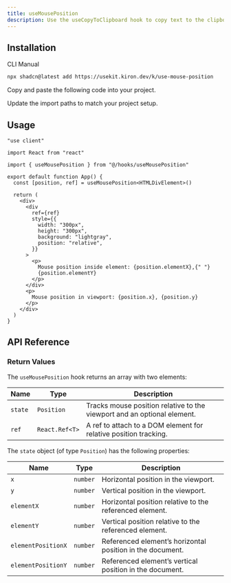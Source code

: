 ```yaml
---
title: useMousePosition
description: Use the useCopyToClipboard hook to copy text to the clipboard and track whether the copy action was successful, with an optional delay to reset the copied state.
---
```


<ComponentPreview name="use-mouse-position-demo" />

## Installation

<Tabs defaultValue="cli">

<TabsList>
  <TabsTrigger value="cli">CLI</TabsTrigger>
  <TabsTrigger value="manual">Manual</TabsTrigger>
</TabsList>

<TabsContent value="cli">

```bash
npx shadcn@latest add https://usekit.kiron.dev/k/use-mouse-position
```

</TabsContent>

<TabsContent value="manual">

<Steps>

<Step>Copy and paste the following code into your project.</Step>

<ComponentSource name="use-mouse-position" />

<Step>Update the import paths to match your project setup.</Step>

</Steps>

</TabsContent>

</Tabs>

## Usage

```tsx {5, 8, 13, 22-23, 27}
"use client"

import React from "react"

import { useMousePosition } from "@/hooks/useMousePosition"

export default function App() {
  const [position, ref] = useMousePosition<HTMLDivElement>()

  return (
    <div>
      <div
        ref={ref}
        style={{
          width: "300px",
          height: "300px",
          background: "lightgray",
          position: "relative",
        }}
      >
        <p>
          Mouse position inside element: {position.elementX},{" "}
          {position.elementY}
        </p>
      </div>
      <p>
        Mouse position in viewport: {position.x}, {position.y}
      </p>
    </div>
  )
}
```

## API Reference

### Return Values

The `useMousePosition` hook returns an array with two elements:

| Name    | Type           | Description                                                             |
| ------- | -------------- | ----------------------------------------------------------------------- |
| `state` | `Position`     | Tracks mouse position relative to the viewport and an optional element. |
| `ref`   | `React.Ref<T>` | A ref to attach to a DOM element for relative position tracking.        |

The `state` object (of type `Position`) has the following properties:

| Name               | Type     | Description                                               |
| ------------------ | -------- | --------------------------------------------------------- |
| `x`                | `number` | Horizontal position in the viewport.                      |
| `y`                | `number` | Vertical position in the viewport.                        |
| `elementX`         | `number` | Horizontal position relative to the referenced element.   |
| `elementY`         | `number` | Vertical position relative to the referenced element.     |
| `elementPositionX` | `number` | Referenced element’s horizontal position in the document. |
| `elementPositionY` | `number` | Referenced element’s vertical position in the document.   |
